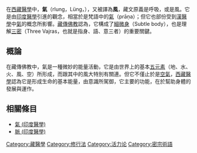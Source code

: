 {{unreferenced|time=2016-08-28T14:43:30+00:00}}
在[[西藏醫學|西藏醫學]]中，'''氣'''（rlung，Lüng，{{lang-en|Lung}}），又被譯為'''風'''，藏文原義是呼吸，或是風。它是由[[印度醫學|印度醫學]]引進的觀念，相當於是梵語中的[[氣_(印度醫學)|氣]]（prāṇa）；但它也部份受到[[漢醫學|漢醫學]]中[[氣|氣]]的概念所影響。[[藏傳佛教|藏傳佛教]]認為，它構成了[[細微身|細微身]]（Subtle body），也是理解[[三密|三密]]（Three Vajras，也就是指身、語、意三者）的重要關鍵。
==概論==
在藏傳佛教中，氣是一種微妙的能量活動，它是由世界上的基本[[五元素|五元素]]（地、水、火、風、空）所形成，而跟其中的風大特別有關連。但它不僅止於是[[空氣|空氣]]，[[西藏醫學|西藏醫學]]認為它是形成生命的基本能量，由意識所駕御，它主要的功能，在於幫助身體的發展與運作。

==相關條目==
*[[氣_(印度醫學)|氣 (印度醫學)]]
*[[脈_(印度醫學)|脈 (印度醫學)]]

{{傳統醫學}}
{{DEFAULTSORT:Lung}}

[[Category:藏醫學|Category:藏醫學]]
[[Category:修行法|Category:修行法]]
[[Category:活力论|Category:活力论]]
[[Category:密宗術語|Category:密宗術語]]